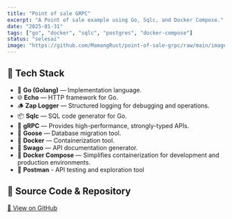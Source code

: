 ```yaml
---
title: "Point of sale GRPC"
excerpt: "A Point of sale example using Go, Sqlc, and Docker Compose."
date: "2025-01-31"
tags: ["go", "docker", "sqlc", "postgres", "docker-compose"]
status: "selesai"
image: "https://github.com/MamangRust/point-of-sale-grpc/raw/main/images/example.png?raw=true"
---
```




## 🧰 Tech Stack

- 🐹 **Go (Golang)** — Implementation language.
- 🌐 **Echo** — HTTP framework for Go.
- 🪵 **Zap Logger** — Structured logging for debugging and operations.
- 📦 **Sqlc** — SQL code generator for Go.
- 🚀 **gRPC** — Provides high-performance, strongly-typed APIs.
- 🧳 **Goose** — Database migration tool.
- 🐳 **Docker** — Containerization tool.
- 📃 **Swago** — API documentation generator.
- 🧱 **Docker Compose** — Simplifies containerization for development and production environments.
- 🧰 **Postman** - API testing and exploration tool

## 🔗 Source Code & Repository
[📌 View on GitHub](https://github.com/MamangRust/point-of-sale-grpc)